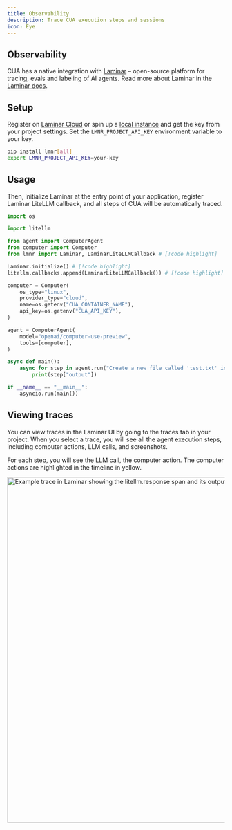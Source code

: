 ```yaml
---
title: Observability
description: Trace CUA execution steps and sessions
icon: Eye
---
```


## Observability

CUA has a native integration with [Laminar](https://laminar.sh/) – open-source platform for tracing, evals and labeling of AI agents. Read more about Laminar in the [Laminar docs](https://docs.lmnr.ai/).

## Setup

Register on [Laminar Cloud](https://laminar.sh/) or spin up a [local instance](https://github.com/lmnr-ai/lmnr) and get the key from your project settings. Set the `LMNR_PROJECT_API_KEY` environment variable to your key.

```bash
pip install lmnr[all]
export LMNR_PROJECT_API_KEY=your-key
```

## Usage

Then, initialize Laminar at the entry point of your application, register Laminar LiteLLM callback, and all steps of CUA will be automatically traced.

```python
import os

import litellm

from agent import ComputerAgent
from computer import Computer
from lmnr import Laminar, LaminarLiteLLMCallback # [!code highlight]

Laminar.initialize() # [!code highlight]
litellm.callbacks.append(LaminarLiteLLMCallback()) # [!code highlight]

computer = Computer(
    os_type="linux",
    provider_type="cloud",
    name=os.getenv("CUA_CONTAINER_NAME"),
    api_key=os.getenv("CUA_API_KEY"),
)

agent = ComputerAgent(
    model="openai/computer-use-preview",
    tools=[computer],
)

async def main():
    async for step in agent.run("Create a new file called 'test.txt' in the current directory"):
        print(step["output"])

if __name__ == "__main__":
    asyncio.run(main())
```

## Viewing traces

You can view traces in the Laminar UI by going to the traces tab in your project. When you select a trace,
you will see all the agent execution steps, including computer actions, LLM calls, and screenshots.

For each step, you will see the LLM call, the computer action. The computer actions are highlighted in the timeline in yellow.

<img src="/docs/img/laminar_trace_example.png" alt="Example trace in Laminar showing the litellm.response span and its output." width="800px" />